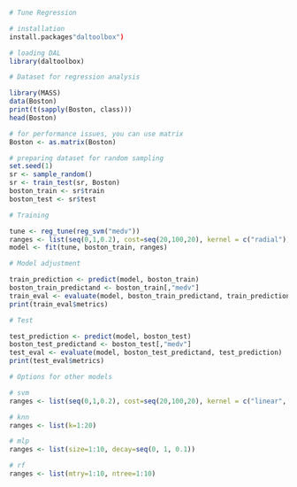 ```r
# Tune Regression 

# installation 
install.packages"daltoolbox")

# loading DAL
library(daltoolbox) 
```

```r
# Dataset for regression analysis

library(MASS)
data(Boston)
print(t(sapply(Boston, class)))
head(Boston)
```

```r
# for performance issues, you can use matrix
Boston <- as.matrix(Boston)
```

```r
# preparing dataset for random sampling
set.seed(1)
sr <- sample_random()
sr <- train_test(sr, Boston)
boston_train <- sr$train
boston_test <- sr$test
```

```r
# Training

tune <- reg_tune(reg_svm("medv"))
ranges <- list(seq(0,1,0.2), cost=seq(20,100,20), kernel = c("radial"))
model <- fit(tune, boston_train, ranges)
```

```r
# Model adjustment

train_prediction <- predict(model, boston_train)
boston_train_predictand <- boston_train[,"medv"]
train_eval <- evaluate(model, boston_train_predictand, train_prediction)
print(train_eval$metrics)
```

```r
# Test

test_prediction <- predict(model, boston_test)
boston_test_predictand <- boston_test[,"medv"]
test_eval <- evaluate(model, boston_test_predictand, test_prediction)
print(test_eval$metrics)
```

```r
# Options for other models

# svm
ranges <- list(seq(0,1,0.2), cost=seq(20,100,20), kernel = c("linear", "radial", "polynomial", "sigmoid"))

# knn
ranges <- list(k=1:20)

# mlp
ranges <- list(size=1:10, decay=seq(0, 1, 0.1))

# rf
ranges <- list(mtry=1:10, ntree=1:10)
```

